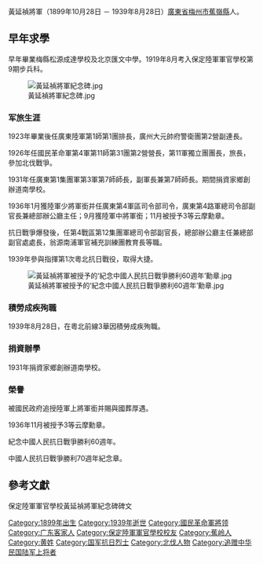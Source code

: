 {{noteTA
|T=zh-cn:黃延祯;zh-tw:黃延禎;zh-hk:黃延禎;
|1=zh-hans:黃延祯;zh-hant:黃延禎
}}


黃延禎將軍（1899年10月28日 － 1939年8月28日）[[廣東省|廣東省]][[梅州市|梅州市]][[蕉嶺縣|蕉嶺縣]]人。

==早年求學==
早年畢業梅縣松源成達學校及北京匯文中學。1919年8月考入保定陸軍軍官學校第9期步兵科。


[[File:黃延禎將軍紀念碑.jpg|thumb]]

=== 军旅生涯 ===
1923年畢業後任廣東陸軍第1師第1團排長，廣州大元帥府警衛團第2營副連長。

1926年任國民革命軍第4軍第11師第31團第2營營長，第11軍獨立團團長，旅長，參加北伐戰爭。

1931年任廣東第1集團軍第3軍第7師師長，副軍長兼第7師師長。期間捐資家鄉創辦道南學校。

1936年1月獲陸軍少將軍銜并任廣東第4軍區司令部司令，廣東第4路軍總司令部副官長兼總部辦公廳主任；9月獲陸軍中將軍銜；11月被授予3等云摩勳章。

抗日戰爭爆發後，任第4戰區第12集團軍總司令部副官長，總部辦公廳主任兼總部副官處處長，翁源南浦軍官補充訓練團教育長等職。

1939年參與指揮第1次粵北抗日戰役，取得大捷。

[[File:黃延禎將軍被授予的‘紀念中國人民抗日戰爭勝利60週年’勳章.jpg|thumb]]

=== 積勞成疾殉職 ===
1939年8月28日，在粵北前線3華因積勞成疾殉職。

=== 捐資辦學 ===
1931年捐資家鄉創辦道南學校。

=== 榮譽 ===
被國民政府追授陸軍上將軍銜并賜與國葬厚遇。

1936年11月被授予3等云摩勳章。

紀念中國人民抗日戰爭勝利60週年。

中國人民抗日戰爭勝利70週年紀念章。


==參考文獻==
保定陸軍軍官學校黃延禎將軍紀念碑碑文

[[Category:1899年出生|Category:1899年出生]]
[[Category:1939年逝世|Category:1939年逝世]]
[[Category:國民革命軍將领|Category:國民革命軍將领]]
[[Category:广东客家人|Category:广东客家人]]
[[Category:保定陸軍軍官學校校友|Category:保定陸軍軍官學校校友]]
[[Category:蕉岭人|Category:蕉岭人]]
[[Category:黄姓|Category:黄姓]]
[[Category:国军抗日烈士|Category:国军抗日烈士]]
[[Category:北伐人物|Category:北伐人物]]
[[Category:追赠中华民国陆军上将者|Category:追赠中华民国陆军上将者]]